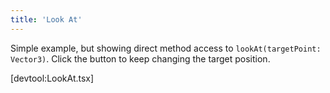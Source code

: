 ```yaml
---
title: 'Look At'
---
```


Simple example, but showing direct method access to
`lookAt(targetPoint: Vector3)`. Click the button to keep changing the target
position.

[devtool:LookAt.tsx]
